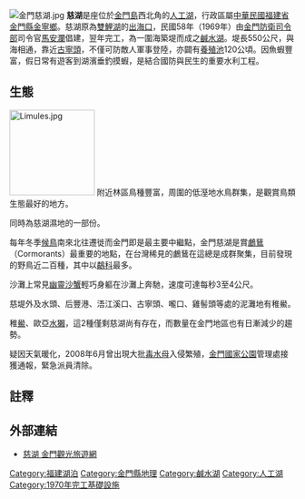 {{Otheruses|other=「慈湖」的其他意思|慈湖}}
[[File:金門慈湖.jpg|thumb]]
'''慈湖'''是座位於[[金門島|金門島]]西北角的[[人工湖|人工湖]]，行政區屬[[中華民國|中華民國]][[福建省_(中華民國)|福建省]][[金門縣|金門縣]][[金寧鄉|金寧鄉]]。慈湖原為[[雙鯉湖|雙鯉湖]]的[[出海口|出海口]]，民國58年（1969年）由[[金門防衛司令部|金門防衛司令部]]司令官[[馬安瀾|馬安瀾]]倡建，翌年完工，為一圍海築堤而成之[[鹹水湖|鹹水湖]]。堤長550公尺，與海相通，靠近[[古寧頭|古寧頭]]，不僅可防敵人軍事登陸，亦闢有[[水產養殖|養殖池]]120公頃。因魚蝦豐富，假日常有遊客到湖濱垂釣摸蝦，是結合國防與民生的重要水利工程。

==生態==
[[File:Limules.jpg|150px]]
附近林區鳥種豐富，周圍的低溼地水鳥群集，是觀賞鳥類生態最好的地方。

同時為慈湖濕地的一部份。

每年冬季[[候鳥|候鳥]]南來北往遷徙而金門即是最主要中繼點，金門慈湖是賞[[鸕鶿|鸕鶿]]（Cormorants）最重要的地點，在台灣稀見的鸕鶿在這總是成群聚集，目前發現的野鳥近二百種，其中以[[鷸科|鷸科]]最多。

沙灘上常見[[幽靈沙蟹|幽靈沙蟹]]輕巧身軀在沙灘上奔馳，速度可達每秒3至4公尺。

慈堤外及水頭、后豐港、浯江溪口、古寧頭、嚨口、雞髻頭等處的泥灘地有稚鱟。

稚[[鱟|鱟]]、歐亞[[水獺|水獺]]，這2種僅剩慈湖尚有存在，而數量在金門地區也有日漸減少的趨勢。

疑因天氣暖化，2008年6月曾出現大批[[水母|毒水母]]入侵繁殖，[[金門國家公園|金門國家公園]]管理處接獲通報，緊急派員清除。

==註釋==
{{reflist}}

==外部連結==
*[https://kinmen.travel/zh-tw/travel/attraction/508 慈湖  金門觀光旅遊網] {{Wayback|url=https://kinmen.travel/zh-tw/travel/attraction/508 |date=20211114143906 }}

{{coord|24|27|41.3|N|118|18|13.1|E|display=title}}
[[Category:福建湖泊|Category:福建湖泊]]
[[Category:金門縣地理|Category:金門縣地理]]
[[Category:鹹水湖|Category:鹹水湖]]
[[Category:人工湖|Category:人工湖]]
[[Category:1970年完工基礎設施|Category:1970年完工基礎設施]]